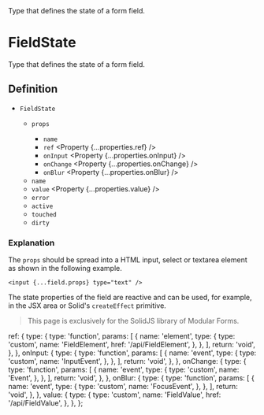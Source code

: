 
<Title>FieldState</Title>
<Description>Type that defines the state of a form field.</Description>

# FieldState

<Solid block>

Type that defines the state of a form field.

## Definition

- `FieldState` <Property type="object" />
  - `props` <Property type="object" />
    - `name` <Property type="string" />
    - `ref` <Property {...properties.ref} />
    - `onInput` <Property {...properties.onInput} />
    - `onChange` <Property {...properties.onChange} />
    - `onBlur` <Property {...properties.onBlur} />
  - `name` <Property type="string" />
  - `value` <Property {...properties.value} />
  - `error` <Property type="string" />
  - `active` <Property type="boolean" />
  - `touched` <Property type="boolean" />
  - `dirty` <Property type="boolean" />

### Explanation

The `props` should be spread into a HTML input, select or textarea element as shown in the following example.

```tsx
<input {...field.props} type="text" />
```

The state properties of the field are reactive and can be used, for example, in the JSX area or Solid's `createEffect` primitive.

</Solid>

<Qwik block>

> This page is exclusively for the SolidJS library of Modular Forms.

</Qwik>

  ref: {
    type: {
      type: 'function',
      params: [
        {
          name: 'element',
          type: {
            type: 'custom',
            name: 'FieldElement',
            href: '/api/FieldElement',
          },
        },
      ],
      return: 'void',
    },
  },
  onInput: {
    type: {
      type: 'function',
      params: [
        {
          name: 'event',
          type: {
            type: 'custom',
            name: 'InputEvent',
          },
        },
      ],
      return: 'void',
    },
  },
  onChange: {
    type: {
      type: 'function',
      params: [
        {
          name: 'event',
          type: {
            type: 'custom',
            name: 'Event',
          },
        },
      ],
      return: 'void',
    },
  },
  onBlur: {
    type: {
      type: 'function',
      params: [
        {
          name: 'event',
          type: {
            type: 'custom',
            name: 'FocusEvent',
          },
        },
      ],
      return: 'void',
    },
  },
  value: {
    type: {
      type: 'custom',
      name: 'FieldValue',
      href: '/api/FieldValue',
    },
  },
};
